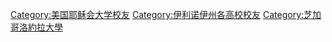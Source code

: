 [[Category:美国耶稣会大学校友|Category:美国耶稣会大学校友]]
[[Category:伊利诺伊州各高校校友|Category:伊利诺伊州各高校校友]]
[[Category:芝加哥洛約拉大學|Category:芝加哥洛約拉大學]]